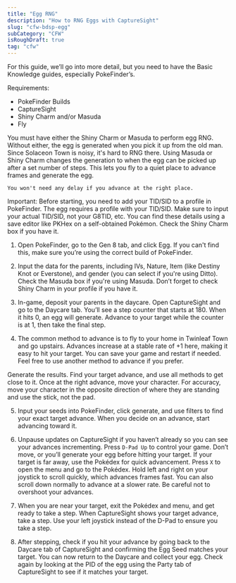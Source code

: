 ```yaml
---
title: "Egg RNG"
description: "How to RNG Eggs with CaptureSight"
slug: "cfw-bdsp-egg"
subCategory: "CFW"
isRoughDraft: true
tag: "cfw"
---
```


For this guide, we’ll go into more detail, but you need to have the Basic Knowledge guides, especially PokeFinder’s.

Requirements:

- PokeFinder Builds
- CaptureSight
- Shiny Charm and/or Masuda
- Fly

You must have either the Shiny Charm or Masuda to perform egg RNG. Without either, the egg is generated when you pick it up from the old man. Since Solaceon Town is noisy, it's hard to RNG there. Using Masuda or Shiny Charm changes the generation to when the egg can be picked up after a set number of steps. This lets you fly to a quiet place to advance frames and generate the egg.

```
You won't need any delay if you advance at the right place.
```

Important: Before starting, you need to add your TID/SID to a profile in PokeFinder. The egg requires a profile with your TID/SID. Make sure to input your actual TID/SID, not your G8TID, etc. You can find these details using a save editor like PKHex on a self-obtained Pokémon. Check the Shiny Charm box if you have it.

1. Open PokeFinder, go to the Gen 8 tab, and click Egg. If you can't find this, make sure you’re using the correct build of PokeFinder.

2. Input the data for the parents, including IVs, Nature, Item (like Destiny Knot or Everstone), and gender (you can select if you're using Ditto). Check the Masuda box if you're using Masuda. Don’t forget to check Shiny Charm in your profile if you have it.

3. In-game, deposit your parents in the daycare. Open CaptureSight and go to the Daycare tab. You’ll see a step counter that starts at 180. When it hits 0, an egg will generate. Advance to your target while the counter is at 1, then take the final step.

4. The common method to advance is to fly to your home in Twinleaf Town and go upstairs. Advances increase at a stable rate of +1 here, making it easy to hit your target. You can save your game and restart if needed. Feel free to use another method to advance if you prefer.

Generate the results. Find your target advance, and use all methods to get close to it. Once at the right advance, move your character. For accuracy, move your character in the opposite direction of where they are standing and use the stick, not the pad.

5. Input your seeds into PokeFinder, click generate, and use filters to find your exact target advance. When you decide on an advance, start advancing toward it.

6. Unpause updates on CaptureSight if you haven’t already so you can see your advances incrementing. Press `D-Pad Up` to control your game. Don’t move, or you’ll generate your egg before hitting your target. If your target is far away, use the Pokédex for quick advancement. Press `X` to open the menu and go to the Pokédex. Hold left and right on your joystick to scroll quickly, which advances frames fast. You can also scroll down normally to advance at a slower rate. Be careful not to overshoot your advances.

7. When you are near your target, exit the Pokédex and menu, and get ready to take a step. When CaptureSight shows your target advance, take a step. Use your left joystick instead of the D-Pad to ensure you take a step.

8. After stepping, check if you hit your advance by going back to the Daycare tab of CaptureSight and confirming the Egg Seed matches your target. You can now return to the Daycare and collect your egg. Check again by looking at the PID of the egg using the Party tab of CaptureSight to see if it matches your target.
